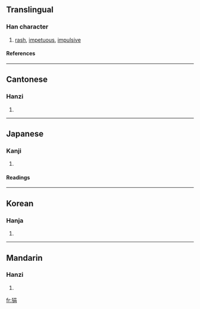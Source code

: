 ==Translingual==
===Han character===
{{Han char|rn=94|rad=犬|as=07|sn=10|four=4622<sub>7</sub>|canj=大竹口月 (KHRB)}}
# [[rash]], [[impetuous]], [[impulsive]]
====References====
{{Han ref|kx=0711.280|dkj=20426|dj=1123.260|hdz=21349.050|uh=72F7|ud=29431|bh=AF58|bd=44888}}

----
==Cantonese==
===Hanzi===
{{yue-hanzi|jyut=|y=gyun3}}
# {{defn|Cantonese}}

----
==Japanese==
===Kanji===
{{ja-kanji|grade=|rs=犬07}}
# {{defn|Japanese}} 
====Readings====
{{ja-readings|on=[[けん]] (ken)|kun=[[ためらう]] (tamerau)}}

----
==Korean==
===Hanja===
{{ko-hanja|hangeul=견|eumhun=|rv=gyeon|mr=kyŏn|y=kyen}}
# {{defn|Korean}}

----
==Mandarin==
===Hanzi===
{{cmn-hanzi|pin=[[juàn]] (juan4), [[mái]] (mai2)|wg=chüan<sup>4</sup>, mai<sup>2</sup>}}
# {{defn|Mandarin}}

[[fr:狷]]